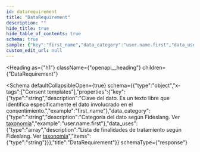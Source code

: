 ```yaml
---
id: datarequirement
title: "DataRequirement"
description: ""
hide_title: true
hide_table_of_contents: true
schema: true
sample: {"key":"first_name","data_category":"user.name.first","data_uses":["string"]}
custom_edit_url: null
---
```



<Heading
  as={"h1"}
  className={"openapi__heading"}
  children={"DataRequirement"}
>
</Heading>





<Schema
	defaultCollapsibleOpen={true}
  schema={{"type":"object","x-tags":["Consent templates"],"properties":{"key":{"type":"string","description":"Clave del dato. Es un texto libre que identifica específicamente el dato involucrado en el consentimiento.","example":"first_name"},"data_category":{"type":"string","description":"Categoría del dato según Fideslang. Ver [taxonomía](/docs/integration-guide/taxonomy)","example":"user.name.first"},"data_uses":{"type":"array","description":"Lista de finalidades de tratamiento según Fideslang. Ver [taxonomía](/docs/integration-guide/taxonomy)","items":{"type":"string"}}},"title":"DataRequirement"}}
  schemaType={"response"}
>
  
</Schema>
            